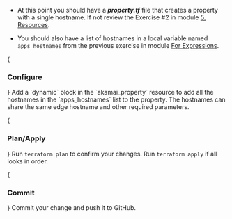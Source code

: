 
- At this point you should have a **_property.tf_** file that creates a property with a single hostname. If not review the Exercise #2 in module [5. Resources](/terraform/5-resources#exercise-2).

- You should also have a list of hostnames in a local variable named `apps_hostnames` from the previous exercise in module [For Expressions](/terraform/8c-for-loops#exercises).

<Steps>
{<h3>Configure</h3>}
Add a `dynamic` block in the `akamai_property` resource to add all the hostnames in the `apps_hostnames` list to the property. The hostnames can share the same edge hostname and other required parameters.

{<h3>Plan/Apply</h3>}
Run `terraform plan` to confirm your changes. Run `terraform apply` if all looks in order.

{<h3>Commit</h3>}
Commit your change and push it to GitHub. 
</Steps>